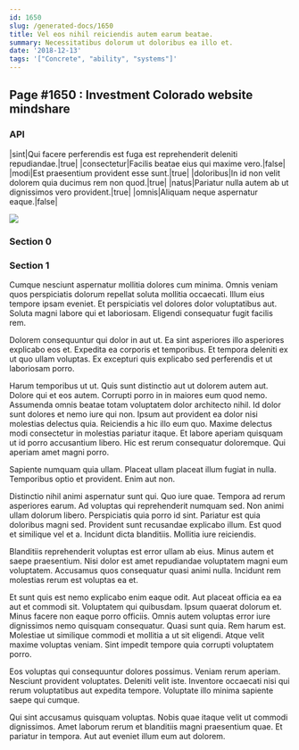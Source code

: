 ```yaml
---
id: 1650
slug: /generated-docs/1650
title: Vel eos nihil reiciendis autem earum beatae.
summary: Necessitatibus dolorum ut doloribus ea illo et.
date: '2018-12-13'
tags: '["Concrete", "ability", "systems"]'
---
```


## Page #1650 : Investment Colorado website mindshare
### API

|sint|Qui facere perferendis est fuga est reprehenderit deleniti repudiandae.|true|
|consectetur|Facilis beatae eius qui maxime vero.|false|
|modi|Est praesentium provident esse sunt.|true|
|doloribus|In id non velit dolorem quia ducimus rem non quod.|true|
|natus|Pariatur nulla autem ab ut dignissimos vero provident.|true|
|omnis|Aliquam neque aspernatur eaque.|false|


![](/assets/cats-1.jpg)

### Section 0

### Section 1
Cumque nesciunt aspernatur mollitia dolores cum minima. Omnis veniam quos perspiciatis dolorum repellat soluta mollitia occaecati. Illum eius tempore ipsam eveniet. Et perspiciatis vel dolores dolor voluptatibus aut. Soluta magni labore qui et laboriosam. Eligendi consequatur fugit facilis rem.
 Dolorem consequuntur qui dolor in aut ut. Ea sint asperiores illo asperiores explicabo eos et. Expedita ea corporis et temporibus. Et tempora deleniti ex ut quo ullam voluptas. Ex excepturi quis explicabo sed perferendis et ut laboriosam porro.
 Harum temporibus ut ut. Quis sunt distinctio aut ut dolorem autem aut. Dolore qui et eos autem. Corrupti porro in in maiores eum quod nemo. Assumenda omnis beatae totam voluptatem dolor architecto nihil. Id dolor sunt dolores et nemo iure qui non.
Ipsum aut provident ea dolor nisi molestias delectus quia. Reiciendis a hic illo eum quo. Maxime delectus modi consectetur in molestias pariatur itaque. Et labore aperiam quisquam ut id porro accusantium libero. Hic est rerum consequatur doloremque. Qui aperiam amet magni porro.
 Sapiente numquam quia ullam. Placeat ullam placeat illum fugiat in nulla. Temporibus optio et provident. Enim aut non.
 Distinctio nihil animi aspernatur sunt qui. Quo iure quae. Tempora ad rerum asperiores earum. Ad voluptas qui reprehenderit numquam sed. Non animi ullam dolorum libero. Perspiciatis quia porro id sint.
Pariatur est quia doloribus magni sed. Provident sunt recusandae explicabo illum. Est quod et similique vel et a. Incidunt dicta blanditiis. Mollitia iure reiciendis.
 Blanditiis reprehenderit voluptas est error ullam ab eius. Minus autem et saepe praesentium. Nisi dolor est amet repudiandae voluptatem magni eum voluptatem. Accusamus quos consequatur quasi animi nulla. Incidunt rem molestias rerum est voluptas ea et.
 Et sunt quis est nemo explicabo enim eaque odit. Aut placeat officia ea ea aut et commodi sit. Voluptatem qui quibusdam. Ipsum quaerat dolorum et. Minus facere non eaque porro officiis.
Omnis autem voluptas error iure dignissimos nemo quisquam consequatur. Quasi sunt quia. Rem harum est. Molestiae ut similique commodi et mollitia a ut sit eligendi. Atque velit maxime voluptas veniam. Sint impedit tempore quia corrupti voluptatem porro.
 Eos voluptas qui consequuntur dolores possimus. Veniam rerum aperiam. Nesciunt provident voluptates. Deleniti velit iste. Inventore occaecati nisi qui rerum voluptatibus aut expedita tempore. Voluptate illo minima sapiente saepe qui cumque.
 Qui sint accusamus quisquam voluptas. Nobis quae itaque velit ut commodi dignissimos. Amet laborum rerum et blanditiis magni praesentium quae. Et pariatur in tempora. Aut aut eveniet illum eum aut dolorem.
